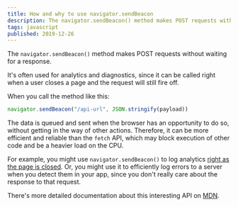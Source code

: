 ```yaml
---
title: How and why to use navigator.sendBeacon
description: The navigator.sendBeacon() method makes POST requests without waiting for a response, and is more efficient than than  `fetch` or XMLHttpRequest. This might be helpful if you need to log analytics when a page is closed ("unloaded"), or if you want to log errors quickly and efficiently. 
tags: javascript
published: 2019-12-26
---
```


The `navigator.sendBeacon()` method makes POST requests without waiting for a response. 

It's often used for analytics and diagnostics, since it can be called right when a user closes a page and the request will still fire off. 

When you call the method like this:

```javascript
navigator.sendBeacon("/api-url", JSON.stringify(payload))
```

The data is queued and sent when the browser has an opportunity to do so, without getting in the way of other actions. Therefore, it can be more efficient and reliable than the `fetch` API, which may block execution of other code and be a heavier load on the CPU. 

For example, you might use `navigator.sendBeacon()` to log analytics [right as the page is closed](https://developer.mozilla.org/en-US/docs/Web/API/Window/beforeunload_event). Or, you might use it to efficiently log errors to a server when you detect them in your app, since you don't really care about the response to that request. 

There's more detailed documentation about this interesting API on [MDN](https://developer.mozilla.org/en-US/docs/Web/API/Navigator/sendBeacon). 